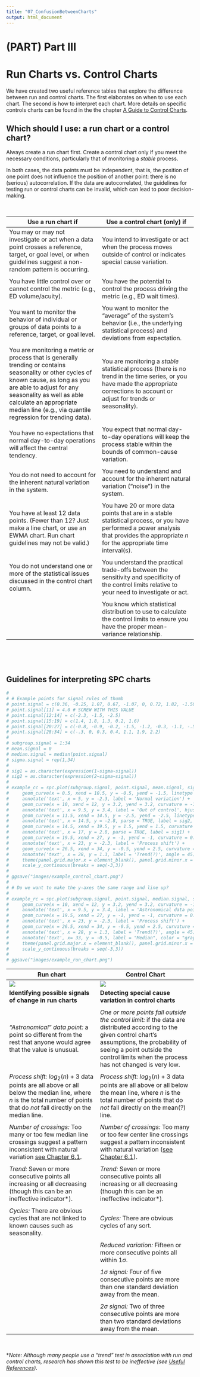 ```yaml
---
title: "07_ConfusionBetweenCharts"
output: html_document
---
```


# (PART) Part III {-}

# Run Charts vs. Control Charts {#common_confusion}

We have created two useful reference tables that explore the difference between run and control charts. The first elaborates on when to use each chart. The second is how to interpret each chart. More details on specific controls charts can be found in the the chapter [A Guide to Control Charts](#guide_controlCharts).


## Which should I use: a run chart or a control chart? {#run_or_control_chart}

Always create a run chart first. Create a control chart only if you meet the necessary conditions, particularly that of monitoring a *stable* process. 

In both cases, the data points must be independent, that is, the position of one point does not influence the position of another point: there is no (serious) autocorrelation. If the data are autocorrelated, the guidelines for testing run or control charts can be invalid, which can lead to poor decision-making.   

<br>


| Use a run chart if | Use a control chart (only) if |
| ------------------------------------ | ------------------------------------- |
| You may or may not investigate or act when a data point crosses a reference, target, or goal level, or when guidelines suggest a non-random pattern is occurring. | You intend to investigate or act when the process moves outside of control or indicates special cause variation. | 
|  |  | 
| You have little control over or cannot control the metric (e.g., ED volume/acuity). | You have the potential to control the process driving the metric (e.g., ED wait times). | 
|  |  | 
| You want to monitor the behavior of individual or groups of data points to a reference, target, or goal level. | You want to monitor the "average" of the system's behavior (i.e., the underlying statistical process) and deviations from expectation. | 
|  |  | 
| You are monitoring a metric or process that is generally trending or contains seasonality or other cycles of known cause, as long as you are able to adjust for any seasonality as well as able calculate an appropriate median line (e.g., via quantile regression for trending data). | You are monitoring a *stable* statistical process (there is no trend in the time series, or you have made the appropriate corrections to account or adjust for trends or seasonality). |
|  |  | 
| You have no expectations that normal day-to-day operations will affect the central tendency. | You expect that normal day-to-day operations will keep the process stable within the bounds of common-cause variation. |
|  |  | 
| You do not need to account for the inherent natural variation in the system. | You need to understand and account for the inherent natural variation ("noise") in the system. | 
|  |  | 
| You have at least 12 data points. (Fewer than 12? Just make a line chart, or use an EWMA chart. Run chart guidelines may not be valid.) | You have 20 or more data points that are in a stable statistical process, or you have performed a power analysis that provides the appropriate *n* for the appropriate time interval(s). | 
|  |  | 
| You do not understand one or more of the statistical issues discussed in the control chart column. | You understand the practical trade-offs between the sensitivity and specificity of the control limits relative to your need to investigate or act. |
|  |  | 
| | You know which statistical distribution to use to calculate the control limits to ensure you have the proper mean-variance relationship. |  

<br>

<br>


## Guidelines for interpreting SPC charts {#guidelines}

``` r
# 
# # Example points for signal rules of thumb
# point.signal = c(0.36, -0.25, 1.07, 0.67, -1.07, 0, 0.72, 1.82, -1.50, -0.99)
# point.signal[11] = 4.0 # SCREW WITH THIS VALUE
# point.signal[12:14] = c(-2.3, -1.5, -2.5)
# point.signal[15:19] = c(1.4, 1.8, 1.3, 0.2, 1.6)
# point.signal[20:27] = c(-0.8, -0.9, -0.2, -1.5, -1.2, -0.3, -1.1, -.5)
# point.signal[28:34] = c(-.3, 0, 0.3, 0.4, 1.1, 1.9, 2.2)
# 
# subgroup.signal = 1:34
# mean.signal = 0
# median.signal = median(point.signal)
# sigma.signal = rep(1,34)
# 
# sig1 = as.character(expression(1~sigma~signal))
# sig2 = as.character(expression(2~sigma~signal))
# 
# example_cc = spc.plot(subgroup.signal, point.signal, mean.signal, sigma.signal) +
#     geom_curve(x = 0.5, xend = 10.5, y = -0.5, yend = -1.5, linetype = 2) +
#     annotate('text', x = 5, y = -2.3, label = 'Normal variation') +
#     geom_curve(x = 10, xend = 12, y = 3.2, yend = 3.2, curvature = -1, linetype = 2) +
#     annotate('text', x = 9.5, y = 3.4, label = 'Out of control', hjust = 1) +
#     geom_curve(x = 11.5, xend = 14.5, y = -2.5, yend = -2.5, linetype = 2) +
#     annotate('text', x = 14.5, y = -2.8, parse = TRUE, label = sig2, hjust = 0) +
#     geom_curve(x = 14.5, xend = 19.5, y = 1.5, yend = 1.5, curvature = -1, linetype = 2) +
#     annotate('text', x = 17, y = 2.8, parse = TRUE, label = sig1) +
#     geom_curve(x = 19.5, xend = 27, y = -1, yend = -1, curvature = 0.7, linetype = 2) +
#     annotate('text', x = 23, y = -2.3, label = 'Process shift') +
#     geom_curve(x = 26.5, xend = 34, y = -0.5, yend = 2.5, curvature = -0.2, linetype = 2) +
#     annotate('text', x = 28, y = 1.3, label = 'Trend(?)', angle = 45) +
#     theme(panel.grid.major.x = element_blank(), panel.grid.minor.x = element_blank()) +
#     scale_y_continuous(breaks = seq(-3,3))
# 
# ggsave("images/example_control_chart.png")
# 
# # Do we want to make the y-axes the same range and line up?
# 
# example_rc = spc.plot(subgroup.signal, point.signal, median.signal, sigma.signal, band.show = FALSE, ucl.show = FALSE, lcl.show = FALSE) +
#     geom_curve(x = 10, xend = 12, y = 3.2, yend = 3.2, curvature = -1, linetype = 2) +
#     annotate('text', x = 9.5, y = 3.4, label = 'Astronomical data point', hjust = 1) +
#     geom_curve(x = 19.5, xend = 27, y = -1, yend = -1, curvature = 0.7, linetype = 2) +
#     annotate('text', x = 23, y = -2.3, label = 'Process shift') +
#     geom_curve(x = 26.5, xend = 34, y = -0.5, yend = 2.5, curvature = -0.2, linetype = 2) +
#     annotate('text', x = 28, y = 1.3, label = 'Trend(?)', angle = 45) +
#     annotate('text', x= 33, y = -0.5, label = "Median", color = "gray50") +
#     theme(panel.grid.major.x = element_blank(), panel.grid.minor.x = element_blank()) +
#     scale_y_continuous(breaks = seq(-3,3))
# 
# ggsave("images/example_run_chart.png")
```

| Run chart | Control Chart |
| ----------------------------------- | ------------------------------------- |
| ![](images/example_run_chart.png) | ![](images/example_control_chart.png) |
| **Identifying possible signals of change in run charts** | **Detecting special cause variation in control charts** |
|  |  | 
| *"Astronomical" data point:* a point so different from the rest that anyone would agree that the value is unusual. | *One or more points fall outside the control limit:* if the data are distributed according to the given control chart's assumptions, the probability of seeing a point outside the control limits when the process has not changed is very low. |
|  |  | 
| *Process shift:* $log_2(n) + 3$ data points are all above or all below the median line, where $n$ is the total number of points that do $not$ fall directly on the median line. | *Process shift:* $log_2(n) + 3$ data points are all above or all below the mean line, where $n$ is the total number of points that do $not$ fall directly on the mean(?) line. |
|  |  | 
| *Number of crossings:* Too many or too few median line crossings suggest a pattern inconsistent with natural variation [see Chapter 6.1](#runcharts). | *Number of crossings:* Too many or too few center line crossings suggest a pattern inconsistent with natural variation ([see Chapter 6.1](#runcharts)). | 
|  |  | 
| *Trend:* Seven or more consecutive points all increasing or all decreasing (though this can be an ineffective indicator\*). | *Trend:* Seven or more consecutive points all increasing or all decreasing (though this can be an ineffective indicator\*).  | 
|  |  | 
| *Cycles:* There are obvious cycles that are not linked to known causes such as seasonality. | *Cycles:* There are obvious cycles of any sort. | 
|  |  | 
| | *Reduced variation:* Fifteen or more consecutive points all within 1$\sigma$. | 
|  |  | 
| | *1$\sigma$ signal:* Four of five consecutive points are more than one standard deviation away from the mean. | 
|  |  | 
| | *2$\sigma$ signal:* Two of three consecutive points are more than two standard deviations away from the mean. |

<br>

\**Note: Although many people use a "trend" test in association with run and control charts, research has shown this test to be ineffective (see [Useful References](#useful)).* 




